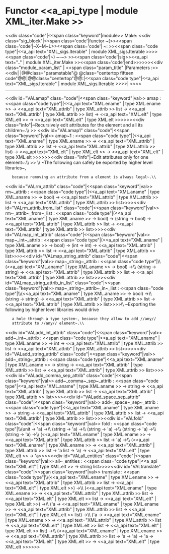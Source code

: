 =Functor <<a_api_type | module XML_iter.Make >> =
<<div class="code"|<<span class="keyword"|module>> Make: <<div class="sig_block"|<<span class='code'|functor ~(>><<span class='code'|~X~M~L>><<span class='code'| ~: >><<span class="code type"|<<a_api text="XML_sigs.Iterable" | module XML_sigs.Iterable >>>><<span class='code'|~) ~-~> >><<span class='code'|sig>><<a_api text=".." | module XML_iter.Make >><<span class='code'|end>>>>>><<div class="module_param_list" | <<span class="param_title" |Parameters :>><<div|
|@@class="paramstable"@ @class="centertop fifteen code"@@{{{XML}}}|@@class="centertop"@@:|<<span class="code type"|<<a_api text="XML_sigs.Iterable" | module XML_sigs.Iterable >>>>|
>>>>

----
<<div id="VALamap" class="code"|<<span class="keyword"|val>> amap : <<span class="code type"|(<<a_api text="XML.ename" | type XML.ename >> -> <<a_api text="XML.attrib" | type XML.attrib >> list -> <<a_api text="XML.attrib" | type XML.attrib >> list) -> <<a_api text="XML.elt" | type XML.elt >> -> <<a_api text="XML.elt" | type XML.elt >>>>>><<div class="info"|~Recursively edit attributes for the element and all its children~.\\
>>
<<div id="VALamap1" class="code"|<<span class="keyword"|val>> amap~1 : <<span class="code type"|(<<a_api text="XML.ename" | type XML.ename >> -> <<a_api text="XML.attrib" | type XML.attrib >> list -> <<a_api text="XML.attrib" | type XML.attrib >> list) -> <<a_api text="XML.elt" | type XML.elt >> -> <<a_api text="XML.elt" | type XML.elt >>>>>><<div class="info"|~Edit attributes only for one element~.\\
>>
\\
~The following can safely be exported by higher level libraries~,
	because removing an attribute from a element is always legal~.\\
<<div id="VALrm_attrib" class="code"|<<span class="keyword"|val>> rm~_attrib : <<span class="code type"|(<<a_api text="XML.aname" | type XML.aname >> -> bool) -> <<a_api text="XML.attrib" | type XML.attrib >> list -> <<a_api text="XML.attrib" | type XML.attrib >> list>>>><<div id="VALrm_attrib_from_list" class="code"|<<span class="keyword"|val>> rm~_attrib~_from~_list : <<span class="code type"|(<<a_api text="XML.aname" | type XML.aname >> -> bool) -> (string -> bool) -> <<a_api text="XML.attrib" | type XML.attrib >> list -> <<a_api text="XML.attrib" | type XML.attrib >> list>>>><<div id="VALmap_int_attrib" class="code"|<<span class="keyword"|val>> map~_int~_attrib : <<span class="code type"|(<<a_api text="XML.aname" | type XML.aname >> -> bool) -> (int -> int) -> <<a_api text="XML.attrib" | type XML.attrib >> list -> <<a_api text="XML.attrib" | type XML.attrib >> list>>>><<div id="VALmap_string_attrib" class="code"|<<span class="keyword"|val>> map~_string~_attrib : <<span class="code type"|\\{{{   }}}(<<a_api text="XML.aname" | type XML.aname >> -> bool) ->\\{{{   }}}  (string -> string) -> <<a_api text="XML.attrib" | type XML.attrib >> list -> <<a_api text="XML.attrib" | type XML.attrib >> list>>>><<div id="VALmap_string_attrib_in_list" class="code"|<<span class="keyword"|val>> map~_string~_attrib~_in~_list : <<span class="code type"|\\{{{   }}}(<<a_api text="XML.aname" | type XML.aname >> -> bool) ->\\{{{   }}}  (string -> string) -> <<a_api text="XML.attrib" | type XML.attrib >> list -> <<a_api text="XML.attrib" | type XML.attrib >> list>>>>\\
~Exporting the following by higher level libraries would drive
	a hole through a type system~, because they allow to add //any//
	attribute to //any// element~.\\
<<div id="VALadd_int_attrib" class="code"|<<span class="keyword"|val>> add~_int~_attrib : <<span class="code type"|<<a_api text="XML.aname" | type XML.aname >> -> int -> <<a_api text="XML.attrib" | type XML.attrib >> list -> <<a_api text="XML.attrib" | type XML.attrib >> list>>>><<div id="VALadd_string_attrib" class="code"|<<span class="keyword"|val>> add~_string~_attrib : <<span class="code type"|<<a_api text="XML.aname" | type XML.aname >> -> string -> <<a_api text="XML.attrib" | type XML.attrib >> list -> <<a_api text="XML.attrib" | type XML.attrib >> list>>>><<div id="VALadd_comma_sep_attrib" class="code"|<<span class="keyword"|val>> add~_comma~_sep~_attrib : <<span class="code type"|<<a_api text="XML.aname" | type XML.aname >> -> string -> <<a_api text="XML.attrib" | type XML.attrib >> list -> <<a_api text="XML.attrib" | type XML.attrib >> list>>>><<div id="VALadd_space_sep_attrib" class="code"|<<span class="keyword"|val>> add~_space~_sep~_attrib : <<span class="code type"|<<a_api text="XML.aname" | type XML.aname >> -> string -> <<a_api text="XML.attrib" | type XML.attrib >> list -> <<a_api text="XML.attrib" | type XML.attrib >> list>>>><<div id="VALfold" class="code"|<<span class="keyword"|val>> fold : <<span class="code type"|\\{{{   }}}(unit -> 'a) ->\\{{{   }}}  (string -> 'a) ->\\{{{   }}}  (string -> 'a) ->\\{{{   }}}  (string -> 'a) ->\\{{{   }}}  (string -> 'a) ->\\{{{   }}}  (<<a_api text="XML.ename" | type XML.ename >> -> <<a_api text="XML.attrib" | type XML.attrib >> list -> 'a) ->\\{{{   }}}  (<<a_api text="XML.ename" | type XML.ename >> -> <<a_api text="XML.attrib" | type XML.attrib >> list -> 'a list -> 'a) -> <<a_api text="XML.elt" | type XML.elt >> -> 'a>>>><<div id="VALall_entities" class="code"|<<span class="keyword"|val>> all~_entities : <<span class="code type"|<<a_api text="XML.elt" | type XML.elt >> -> string list>>>><<div id="VALtranslate" class="code"|<<span class="keyword"|val>> translate : <<span class="code type"|\\{{{   }}}(<<a_api text="XML.ename" | type XML.ename >> -> <<a_api text="XML.attrib" | type XML.attrib >> list -> <<a_api text="XML.elt" | type XML.elt >>) ->\\{{{   }}}  (<<a_api text="XML.ename" | type XML.ename >> -> <<a_api text="XML.attrib" | type XML.attrib >> list -> <<a_api text="XML.elt" | type XML.elt >> list -> <<a_api text="XML.elt" | type XML.elt >>) ->\\{{{   }}}  ('a -> <<a_api text="XML.ename" | type XML.ename >> -> <<a_api text="XML.attrib" | type XML.attrib >> list -> <<a_api text="XML.elt" | type XML.elt >> list) ->\\{{{   }}}  ('a -> <<a_api text="XML.ename" | type XML.ename >> -> <<a_api text="XML.attrib" | type XML.attrib >> list -> <<a_api text="XML.elt" | type XML.elt >> list -> <<a_api text="XML.elt" | type XML.elt >> list) ->\\{{{   }}}  (<<a_api text="XML.ename" | type XML.ename >> -> <<a_api text="XML.attrib" | type XML.attrib >> list -> 'a -> 'a) -> 'a -> <<a_api text="XML.elt" | type XML.elt >> -> <<a_api text="XML.elt" | type XML.elt >>>>>>